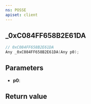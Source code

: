 ```yaml
---
ns: POSSE
apiset: client
---
```

## _0xC084FF658B2E61DA

```c
// 0xC084FF658B2E61DA
Any _0xC084FF658B2E61DA(Any p0);
```


## Parameters
* **p0**:

## Return value